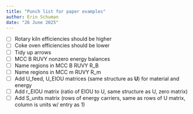 ```yaml
---
title: "Punch list for paper examples"
author: Erin Schuman
date: "26 June 2025"
---
```


- [ ] Rotary kiln efficiencies should be higher 
- [ ] Coke oven efficiencies should be lower 
- [ ] Tidy up arrows 
- [ ] MCC B RUVY nonzero energy balances
- [ ] Name regions in MCC B RUVY R_B
- [ ] Name regions in MCC m RUVY R_m
- [ ] Add U_feed, U_EIOU matrices (same structure as **U**) for material and energy
- [ ] Add r_EIOU matrix (ratio of EIOU to U, same structure as U, zero matrix)
- [ ] Add S_units matrix (rows of energy carriers, same as rows of U matrix, column is units w/ entry as 1)
